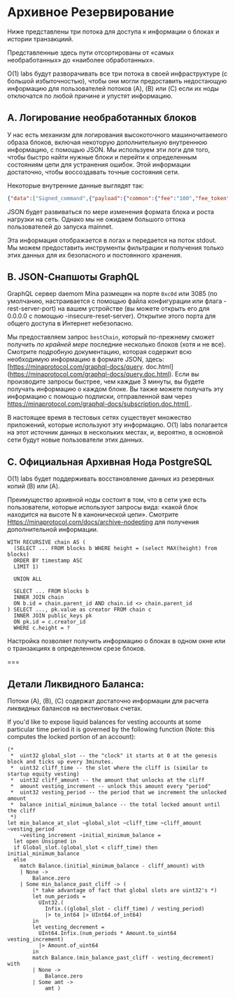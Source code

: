 
# Архивное Резервирование

Ниже представлены три потока для доступа к информации о блоках и истории транзакциий.

Представленные здесь пути отсортированы от «самых необработанных» до «наиболее обработанных».

O(1) labs будут разворачивать все три потока в своей инфраструктуре (с большой избыточностью), чтобы они могли предоставить недостающую информацию для пользователей потоков (A), (B) или (C) если их ноды отключатся по любой причине и упустят информацию.

## A. Логирование необработанных блоков

У нас есть механизм для логирования высокоточного машиночитаемого образа блоков, включая некоторую дополнительную внутреннюю информацию, с помощью JSON. Мы используем эти логи для того, чтобы быстро найти нужные блоки и перейти к определенным состояниям цепи для устранения ошибок. Этой информации достаточно, чтобы воссоздавать точные состояния сети.

Некоторые внутренние данные выглядят так:

```json
{"data":["Signed_command",{"payload":{"common":{"fee":"100","fee_token":"1","fee_payer_pk":"B62qixbmBBmCmv1xH5SeF1hw6EqwSNVPi9B28epa3phqVMSyuZk9EoH","nonce":"340","valid_until":"4294967295","memo":"E4YM2vTHhWEg66xpj52JErHUBU4pZ1yageL4TVDDpTTSsv8mK6YaH"},"body":["Payment",{"source_pk":"B62qixbmBBmCmv1xH5SeF1hw6EqwSNVPi9B28epa3phqVMSyuZk9EoH","receiver_pk":"B62qm2GCuGCEK79mEjeyaeiFoukThuZLJCHGe9HAzuAnfbtS5FHtPnP","token_id":"1","amount":"100000000"}]},"signer":"B62qixbmBBmCmv1xH5SeF1hw6EqwSNVPi9B28epa3phqVMSyuZk9EoH","signature":"7mXGz8Df1gu92HVWGue24wcrGxDWkgQrDK59xQGXc627PKFQvVAPSzZn7JMkHtfdBUXavDHcgLBZy4iR4UmA5seRCPMkFDci"}],"status":["Applied",{"fee_payer_account_creation_fee_paid":null,"receiver_account_creation_fee_paid":null,"created_token":null},{"fee_payer_balance":"31866000100000","source_balance":"31866000100000","receiver_balance":"34099000000"}]}],"coinbase":["One",null],"internal_command_balances":[["Coinbase",{"coinbase_receiver_balance":"75477804514901","fee_transfer_receiver_balance":null}],["Fee_transfer",{"receiver1_balance":"65266376010003","receiver2_balance":"78601129170700"}],["Fee_transfer",{"receiver1_balance":"66001820000000","receiver2_balance":"76870784414900"}],["Fee_transfer",{"receiver1_balance":"71158365898775","receiver2_balance":"59264207944722"}],["Fee_transfer",{"receiver1_balance":"68546088449962","receiver2_balance":"66721919100000"}],["Fee_transfer",{"receiver1_balance":"67700798001000","receiver2_balance":"66372760000000"}],["Fee_transfer",{"receiver1_balance":"85383891400000","receiver2_balance":"107174952265469"}],["Fee_transfer",{"receiver1_balance":"65879310000000","receiver2_balance":"66282230000000"}]]}]},"delta_transition_chain_proof":["jxLZWooV57gKCmanzCHHt1CDbHfUpMu6MkynUdqN9ZkBUJi7B1W",[]]}
```

JSON будет развиваться по мере изменения формата блока и роста нагрузки на сеть. Однако мы не ожидаем большого оттока пользователей до запуска mainnet.

Эта информация отображается в логах и передается на поток stdout. Мы можем предоставить инструменты фильтрации и получения только этих данных для их безопасного и постоянного хранения.

## B. JSON-Снапшоты GraphQL

GraphQL сервер daemom Mina размещен на порте `0xc0d` или 3085 (по умолчанию, настраивается с помощью файла конфигурации или флага -rest-server-port) на вашем устройстве (вы можете открыть его для 0.0.0.0 с помощью -insecure-reset-server). Открытие этого порта для общего доступа в Интернет небезопасно.

Мы предоставляем запрос `bestChain`, который по-прежнему сможет получить *по крайней мере* последние несколько блоков (хотя и не все). Смотрите подробную документацию, которая содержит всю необходимую информацию в формате JSON, здесь: [https://minaprotocol.com/graphql-docs/query. doc.html] (https://minaprotocol.com/graphql-docs/query.doc.html). Если вы производите запросы быстрее, чем каждые 3 минуты, вы будете получать информацию о каждом блоке. Вы также можете получать эту информацию с помощью подписки, отправленной вам через [https://minaprotocol.com/graphql-docs/subscription.doc.html] ](https://minaprotocol.com/graphql-docs/subscription.doc.html). 

В настоящее время в тестовых сетях существует множество приложений, которые используют эту информацию. O(1) labs полагается на этот источник данных в нескольких местах, и, вероятно, в основной сети будут новые пользователи этих данных.

## C. Официальная Архивная Нода PostgreSQL

O(1) labs будет поддерживать восстановление данных из резервных копий (B) или (A).

Преимущество архивной ноды состоит в том, что в сети уже есть пользователи, которые используют запросы вида: «какой блок находится на высоте N в канонической цепи». Смотрите [Https://minaprotocol.com/docs/archive-nodepting](https://minaprotocol.com/docs/archive-node) для получения дополнительной информации.

```
WITH RECURSIVE chain AS (
  (SELECT ... FROM blocks b WHERE height = (select MAX(height) from blocks)
  ORDER BY timestamp ASC
  LIMIT 1)

  UNION ALL

  SELECT ... FROM blocks b
  INNER JOIN chain
  ON b.id = chain.parent_id AND chain.id <> chain.parent_id
) SELECT ..., pk.value as creator FROM chain c
  INNER JOIN public_keys pk
  ON pk.id = c.creator_id
  WHERE c.height = ?

```

Настройка позволяет получить информацию о блоках в одном окне или о транзакциях в определенном срезе блоков.

===

## Детали Ликвидного Баланса:

Потоки (A), (B), (C) содержат достаточно информации для расчета ликвидных балансов на вестинговых счетах.

If you'd like to expose liquid balances for vesting accounts at some particular time period it is governed by the following function (Note: this computes the locked portion of an account):

```
(*  
 *  uint32 global_slot -- the "clock" it starts at 0 at the genesis block and ticks up every 3minutes.
 *  uint32 cliff_time -- the slot where the cliff is (similar to startup equity vesting)
 *  uint32 cliff_amount -- the amount that unlocks at the cliff
 *  amount vesting_increment -- unlock this amount every "period"
 *  uint32 vesting_period -- the period that we increment the unlocked amount
 *  balance initial_minimum_balance -- the total locked amount until the cliff
 *)
let min_balance_at_slot ~global_slot ~cliff_time ~cliff_amount ~vesting_period
    ~vesting_increment ~initial_minimum_balance =
  let open Unsigned in
  if Global_slot.(global_slot < cliff_time) then initial_minimum_balance
  else
    match Balance.(initial_minimum_balance - cliff_amount) with
    | None ->
        Balance.zero
    | Some min_balance_past_cliff -> (
        (* take advantage of fact that global slots are uint32's *)
        let num_periods =
          UInt32.(
            Infix.((global_slot - cliff_time) / vesting_period)
            |> to_int64 |> UInt64.of_int64)
        in
        let vesting_decrement =
          UInt64.Infix.(num_periods * Amount.to_uint64 vesting_increment)
          |> Amount.of_uint64
        in
        match Balance.(min_balance_past_cliff - vesting_decrement) with
        | None ->
            Balance.zero
        | Some amt ->
            amt )

```
